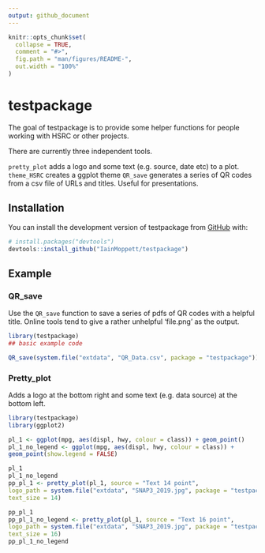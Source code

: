 ```yaml
---
output: github_document
---
```


<!-- README.md is generated from README.Rmd. Please edit that file -->

```r
knitr::opts_chunk$set(
  collapse = TRUE,
  comment = "#>",
  fig.path = "man/figures/README-",
  out.width = "100%"
)
```

# testpackage

<!-- badges: start -->
<!-- badges: end -->

The goal of testpackage is to provide some helper functions for people working with HSRC or other projects.  

There are currently three independent tools.

`pretty_plot` adds a logo and some text (e.g. source, date etc) to a plot.
`theme_HSRC` creates a ggplot theme 
`QR_save` generates a series of QR codes from a csv file of URLs and titles. Useful for presentations.

## Installation

You can install the development version of testpackage from [GitHub](https://github.com/) with:

``` r
# install.packages("devtools")
devtools::install_github("IainMoppett/testpackage")
```

## Example

### QR_save

Use the `QR_save` function to save a series of pdfs of QR codes with a helpful title. Online tools tend to give a rather unhelpful 'file.png' as the output.

```r
library(testpackage)
## basic example code

QR_save(system.file("extdata", "QR_Data.csv", package = "testpackage"))
```

### Pretty_plot

Adds a logo at the bottom right and some text (e.g. data source) at the bottom left.

```r
library(testpackage)
library(ggplot2)

pl_1 <- ggplot(mpg, aes(displ, hwy, colour = class)) + geom_point()
pl_1_no_legend <- ggplot(mpg, aes(displ, hwy, colour = class)) +
geom_point(show.legend = FALSE)

pl_1
pl_1_no_legend
pp_pl_1 <- pretty_plot(pl_1, source = "Text 14 point",
logo_path = system.file("extdata", "SNAP3_2019.jpg", package = "testpackage"),
text_size = 14)

pp_pl_1
pp_pl_1_no_legend <- pretty_plot(pl_1, source = "Text 16 point",
logo_path = system.file("extdata", "SNAP3_2019.jpg", package = "testpackage"),
text_size = 16)
pp_pl_1_no_legend
```
